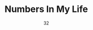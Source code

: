 ---
title: "Numbers In My Life"
subtitle: "32"
creator: "Tanya"
categories: ["art"]
featuredImage: "../src/assets/images/item/art/DSC02823.png"
views: ["../src/assets/images/item/art/DSC02823.png","../src/assets/images/item/art/DSC02824.png"]
nextItem: []
---